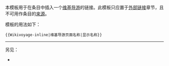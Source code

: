 {{Documentation subpage}}

本模板用于在条目中插入一个[[维基导游]]的链接。此模板只应置于[[WP:EL|外部链接]]章节，且不可用作条目的[[WP:RS|来源]]。

模板的用法如下：
<pre>{{Wikivoyage-inline|维基导游页面名称|显示名称}}</pre>

----
另见：
*{{tl|Wikivoyage}}

<includeonly>
<!-- CATEGORIES AND INTERWIKIS HERE, THANKS -->
[[Category:姊妹計劃鏈接模板|{{PAGENAME}}]]

</includeonly>